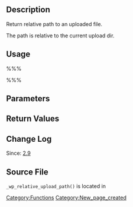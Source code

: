 == Description ==

Return relative path to an uploaded file.

The path is relative to the current upload dir.

== Usage ==

%%%<?php _wp_relative_upload_path( $path ); ?>%%%

== Parameters ==

{{Parameter|$path|string|Full path to the file|required}}

== Return Values ==

{{Return||string|relative path on success, unchanged path on failure.}}

== Change Log ==

Since: [[Version 2.9|2.9]]

== Source File ==

<tt>_wp_relative_upload_path()</tt> is located in {{Trac|wp-includes/post.php}}

[[Category:Functions]]

[[Category:New_page_created]]